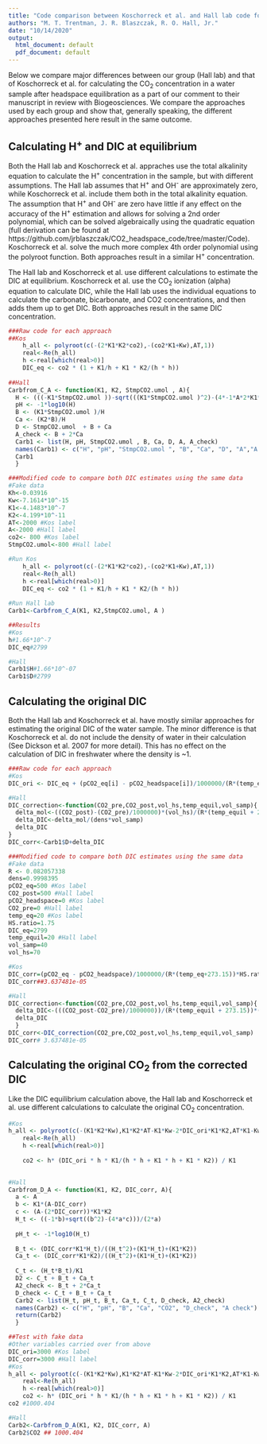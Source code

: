 ```yaml
---
title: "Code comparison between Koschorreck et al. and Hall lab code for calculating CO~2~ concentration after headspace equilibration"
authors: "M. T. Trentman, J. R. Blaszczak, R. O. Hall, Jr."
date: "10/14/2020"
output:
  html_document: default
  pdf_document: default
---
```

Below we compare major differences between our group (Hall lab) and that of Koschorreck et al. for calculating the CO~2~ concentration in a water sample after headspace equilibration as a part of our comment to their manuscript in review with Biogeosciences. We compare the approaches used by each group and show that, generally speaking, the different approaches presented here result in the same outcome.  

## Calculating H^+^ and DIC at equilibrium
Both the Hall lab and Koschorreck et al. appraches use the total alkalinity equation to calculate the H^+^ concentration in the sample, but with different assumptions. The Hall lab assumes that H^+^ and OH^-^ are approximately zero, while Koschorreck et al. include them both in the total alkalinity equation. The assumption that H^+^ and OH^-^ are zero have little if any effect on the accuracy of the H^+^ estimation and allows for solving a 2nd order polynomial, which can be solved algebraically using the quadratic equation (full derivation can be found at https://github.com/jrblaszczak/CO2_headspace_code/tree/master/Code). Koschorreck et al. solve the much more complex 4th order polynomial using the polyroot function. Both approaches result in a similar H^+^ concentration.

The Hall lab and Koschorreck et al. use different calculations to estimate the DIC at equilibrium. Koschorreck et al. use the CO~2~ ionization (alpha) equation to calculate DIC, while the Hall lab uses the individual equations to calculate the carbonate, bicarbonate, and CO2 concentrations, and then adds them up to get DIC. Both approaches result in the same DIC concentration.

```r

###Raw code for each approach
##Kos
    h_all <- polyroot(c(-(2*K1*K2*co2),-(co2*K1+Kw),AT,1))
    real<-Re(h_all)
    h <-real[which(real>0)]
    DIC_eq <- co2 * (1 + K1/h + K1 * K2/(h * h)) 
    
##Hall
Carbfrom_C_A <- function(K1, K2, StmpCO2.umol , A){
  H <- (((-K1*StmpCO2.umol ))-sqrt(((K1*StmpCO2.umol )^2)-(4*-1*A*2*K1*K2*StmpCO2.umol )))/(2*-1*A)
  pH <- -1*log10(H)
  B <- (K1*StmpCO2.umol )/H
  Ca <- (K2*B)/H
  D <- StmpCO2.umol  + B + Ca
  A_check <- B + 2*Ca
  Carb1 <- list(H, pH, StmpCO2.umol , B, Ca, D, A, A_check)
  names(Carb1) <- c("H", "pH", "StmpCO2.umol ", "B", "Ca", "D", "A","A check")
  Carb1
  }

###Modified code to compare both DIC estimates using the same data
#Fake data
Kh<-0.03916
Kw<-7.1614*10^-15
K1<-4.1483*10^-7
K2<-4.199*10^-11
AT<-2000 #Kos label
A<-2000 #Hall label
co2<- 800 #Kos label
StmpCO2.umol<-800 #Hall label

#Run Kos
    h_all <- polyroot(c(-(2*K1*K2*co2),-(co2*K1+Kw),AT,1))
    real<-Re(h_all)
    h <-real[which(real>0)]
    DIC_eq <- co2 * (1 + K1/h + K1 * K2/(h * h)) 
    
#Run Hall lab
Carb1<-Carbfrom_C_A(K1, K2,StmpCO2.umol, A )

##Results
#Kos
h#1.66*10^-7
DIC_eq#2799

#Hall
Carb1$H#1.66*10^-07
Carb1$D#2799
```

## Calculating the original DIC 
Both the Hall lab and Koschorreck et al. have mostly similar approaches for estimating the original DIC of the water sample. The minor difference is that Koschorreck et al. do not include the density of water in their calculation (See Dickson et al. 2007 for more detail). This has no effect on the calculation of DIC in freshwater where the density is ~1.

```r
###Raw code for each approach
#Kos
DIC_ori <- DIC_eq + (pCO2_eq[i] - pCO2_headspace[i])/1000000/(R*(temp_eq[i]+273.15))*HS.ratio

#Hall
DIC_correction<-function(CO2_pre,CO2_post,vol_hs,temp_equil,vol_samp){
  delta_mol<-((CO2_post)-(CO2_pre)/1000000)*(vol_hs)/(R*(temp_equil + 273.15))
  delta_DIC<-delta_mol/(dens*vol_samp)
  delta_DIC
}
DIC_corr<-Carb1$D+delta_DIC

###Modified code to compare both DIC estimates using the same data
#Fake data
R <- 0.082057338
dens=0.9998395
pCO2_eq=500 #Kos label
CO2_post=500 #Hall label
pCO2_headspace=0 #Kos label
CO2_pre=0 #Hall label
temp_eq=20 #Kos label
HS.ratio=1.75
DIC_eq=2799
temp_equil=20 #Hall label
vol_samp=40
vol_hs=70

#Kos
DIC_corr=(pCO2_eq - pCO2_headspace)/1000000/(R*(temp_eq+273.15))*HS.ratio
DIC_corr##3.637481e-05

#Hall
DIC_correction<-function(CO2_pre,CO2_post,vol_hs,temp_equil,vol_samp){
  delta_DIC<-(((CO2_post-CO2_pre)/1000000))/(R*(temp_equil + 273.15))*(vol_hs/vol_samp)
  delta_DIC
  }
DIC_corr<-DIC_correction(CO2_pre,CO2_post,vol_hs,temp_equil,vol_samp)
DIC_corr# 3.637481e-05

```

## Calculating the original CO~2~ from the corrected DIC
Like the DIC equilibrium calculation above, the Hall lab and Koschorreck et al. use different calculations to calculate the original CO~2~ concentration.
```r
#Kos
h_all <- polyroot(c(-(K1*K2*Kw),K1*K2*AT-K1*Kw-2*DIC_ori*K1*K2,AT*K1-Kw+K1*K2-DIC_ori*K1,AT+K1,1))
    real<-Re(h_all)
    h <-real[which(real>0)]
    
    co2 <- h* (DIC_ori * h * K1/(h * h + K1 * h + K1 * K2)) / K1
   

#Hall
Carbfrom_D_A <- function(K1, K2, DIC_corr, A){
  a <- A
  b <- K1*(A-DIC_corr)
  c <- (A-(2*DIC_corr))*K1*K2
  H_t <- ((-1*b)+sqrt((b^2)-(4*a*c)))/(2*a)
  
  pH_t <- -1*log10(H_t)
  
  B_t <- (DIC_corr*K1*H_t)/((H_t^2)+(K1*H_t)+(K1*K2))
  Ca_t <- (DIC_corr*K1*K2)/((H_t^2)+(K1*H_t)+(K1*K2))
  
  C_t <- (H_t*B_t)/K1
  D2 <- C_t + B_t + Ca_t
  A2_check <- B_t + 2*Ca_t
  D_check <- C_t + B_t + Ca_t
  Carb2 <- list(H_t, pH_t, B_t, Ca_t, C_t, D_check, A2_check)
  names(Carb2) <- c("H", "pH", "B", "Ca", "CO2", "D_check", "A check")
  return(Carb2)
  }

##Test with fake data
#Other variables carried over from above
DIC_ori=3000 #Kos label
DIC_corr=3000 #Hall label
#Kos
h_all <- polyroot(c(-(K1*K2*Kw),K1*K2*AT-K1*Kw-2*DIC_ori*K1*K2,AT*K1-Kw+K1*K2-DIC_ori*K1,AT+K1,1))
    real<-Re(h_all)
    h <-real[which(real>0)]
    co2 <- h* (DIC_ori * h * K1/(h * h + K1 * h + K1 * K2)) / K1
co2 #1000.404

#Hall
Carb2<-Carbfrom_D_A(K1, K2, DIC_corr, A)
Carb2$CO2 ## 1000.404

```

